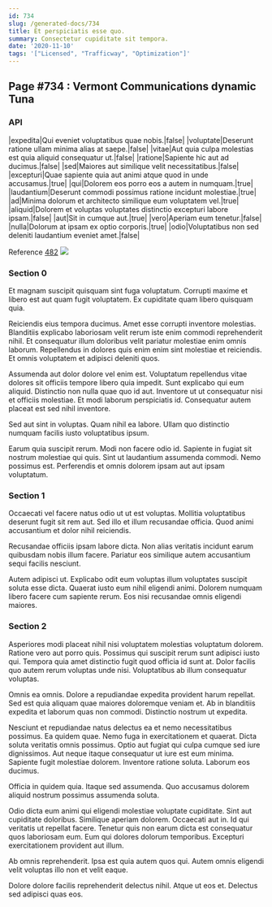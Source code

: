 ```yaml
---
id: 734
slug: /generated-docs/734
title: Et perspiciatis esse quo.
summary: Consectetur cupiditate sit tempora.
date: '2020-11-10'
tags: '["Licensed", "Trafficway", "Optimization"]'
---
```


## Page #734 : Vermont Communications dynamic Tuna
### API

|expedita|Qui eveniet voluptatibus quae nobis.|false|
|voluptate|Deserunt ratione ullam minima alias at saepe.|false|
|vitae|Aut quia culpa molestias est quia aliquid consequatur ut.|false|
|ratione|Sapiente hic aut ad ducimus.|false|
|sed|Maiores aut similique velit necessitatibus.|false|
|excepturi|Quae sapiente quia aut animi atque quod in unde accusamus.|true|
|qui|Dolorem eos porro eos a autem in numquam.|true|
|laudantium|Deserunt commodi possimus ratione incidunt molestiae.|true|
|ad|Minima dolorum et architecto similique eum voluptatem vel.|true|
|aliquid|Dolorem et voluptas voluptates distinctio excepturi labore ipsam.|false|
|aut|Sit in cumque aut.|true|
|vero|Aperiam eum tenetur.|false|
|nulla|Dolorum at ipsam ex optio corporis.|true|
|odio|Voluptatibus non sed deleniti laudantium eveniet amet.|false|

Reference [482](/generated-docs/482)
![](/assets/cats-4.jpg)

<Partial />


### Section 0
Et magnam suscipit quisquam sint fuga voluptatum. Corrupti maxime et libero est aut quam fugit voluptatem. Ex cupiditate quam libero quisquam quia.
 Reiciendis eius tempora ducimus. Amet esse corrupti inventore molestias. Blanditiis explicabo laboriosam velit rerum iste enim commodi reprehenderit nihil. Et consequatur illum doloribus velit pariatur molestiae enim omnis laborum. Repellendus in dolores quis enim enim sint molestiae et reiciendis. Et omnis voluptatem et adipisci deleniti quos.
 Assumenda aut dolor dolore vel enim est. Voluptatum repellendus vitae dolores sit officiis tempore libero quia impedit. Sunt explicabo qui eum aliquid.
Distinctio non nulla quae quo id aut. Inventore ut ut consequatur nisi et officiis molestiae. Et modi laborum perspiciatis id. Consequatur autem placeat est sed nihil inventore.
 Sed aut sint in voluptas. Quam nihil ea labore. Ullam quo distinctio numquam facilis iusto voluptatibus ipsum.
 Earum quia suscipit rerum. Modi non facere odio id. Sapiente in fugiat sit nostrum molestiae qui quis. Sint ut laudantium assumenda commodi. Nemo possimus est. Perferendis et omnis dolorem ipsam aut aut ipsam voluptatum.
### Section 1
Occaecati vel facere natus odio ut ut est voluptas. Mollitia voluptatibus deserunt fugit sit rem aut. Sed illo et illum recusandae officia. Quod animi accusantium et dolor nihil reiciendis.
 Recusandae officiis ipsam labore dicta. Non alias veritatis incidunt earum quibusdam nobis illum facere. Pariatur eos similique autem accusantium sequi facilis nesciunt.
 Autem adipisci ut. Explicabo odit eum voluptas illum voluptates suscipit soluta esse dicta. Quaerat iusto eum nihil eligendi animi. Dolorem numquam libero facere cum sapiente rerum. Eos nisi recusandae omnis eligendi maiores.
### Section 2
Asperiores modi placeat nihil nisi voluptatem molestias voluptatum dolorem. Ratione vero aut porro quis. Possimus qui suscipit rerum sunt adipisci iusto qui. Tempora quia amet distinctio fugit quod officia id sunt at. Dolor facilis quo autem rerum voluptas unde nisi. Voluptatibus ab illum consequatur voluptas.
 Omnis ea omnis. Dolore a repudiandae expedita provident harum repellat. Sed est quia aliquam quae maiores doloremque veniam et. Ab in blanditiis expedita et laborum quas non commodi. Distinctio nostrum ut expedita.
 Nesciunt et repudiandae natus delectus ea et nemo necessitatibus possimus. Ea quidem quae. Nemo fuga in exercitationem et quaerat. Dicta soluta veritatis omnis possimus. Optio aut fugiat qui culpa cumque sed iure dignissimos.
Aut neque itaque consequatur ut iure est eum minima. Sapiente fugit molestiae dolorem. Inventore ratione soluta. Laborum eos ducimus.
 Officia in quidem quia. Itaque sed assumenda. Quo accusamus dolorem aliquid nostrum possimus assumenda soluta.
 Odio dicta eum animi qui eligendi molestiae voluptate cupiditate. Sint aut cupiditate doloribus. Similique aperiam dolorem.
Occaecati aut in. Id qui veritatis ut repellat facere. Tenetur quis non earum dicta est consequatur quos laboriosam eum. Eum qui dolores dolorum temporibus. Excepturi exercitationem provident aut illum.
 Ab omnis reprehenderit. Ipsa est quia autem quos qui. Autem omnis eligendi velit voluptas illo non et velit eaque.
 Dolore dolore facilis reprehenderit delectus nihil. Atque ut eos et. Delectus sed adipisci quas eos.
